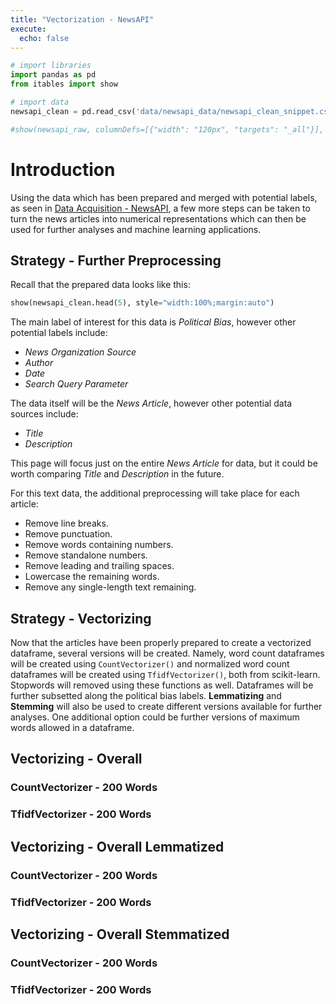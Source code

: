```yaml
---
title: "Vectorization - NewsAPI"
execute:
  echo: false
---
```


```python
# import libraries
import pandas as pd
from itables import show

# import data
newsapi_clean = pd.read_csv('data/newsapi_data/newsapi_clean_snippet.csv')

#show(newsapi_raw, columnDefs=[{"width": "120px", "targets": "_all"}], autoWidth=False, classes="display")
```

# Introduction

Using the data which has been prepared and merged with potential labels, as seen in [Data Acquisition - NewsAPI](data_newsapi.qmd), a few more steps can be taken to turn the news articles into numerical representations which can then be used for further analyses and machine learning applications.

## Strategy - Further Preprocessing

Recall that the prepared data looks like this:

```python
show(newsapi_clean.head(5), style="width:100%;margin:auto")
```

The main label of interest for this data is *Political Bias*, however other potential labels include:

- *News Organization Source*
- *Author*
- *Date*
- *Search Query Parameter*

The data itself will be the *News Article*, however other potential data sources include:

- *Title*
- *Description*

This page will focus just on the entire *News Article* for data, but it could be worth comparing *Title* and *Description* in the future.

For this text data, the additional preprocessing will take place for each article:

- Remove line breaks.
- Remove punctuation.
- Remove words containing numbers.
- Remove standalone numbers.
- Remove leading and trailing spaces.
- Lowercase the remaining words.
- Remove any single-length text remaining.

## Strategy - Vectorizing

Now that the articles have been properly prepared to create a vectorized dataframe, several versions will be created. Namely, word count dataframes will be created using `CountVectorizer()` and normalized word count dataframes will be created using `TfidfVectorizer()`, both from scikit-learn. Stopwords will removed using these functions as well. Dataframes will be further subsetted along the political bias labels. **Lemmatizing** and **Stemming** will also be used to create different versions available for further analyses. One additional option could be further versions of maximum words allowed in a dataframe.

## Vectorizing - Overall

### CountVectorizer - 200 Words

### TfidfVectorizer - 200 Words

## Vectorizing - Overall Lemmatized

### CountVectorizer - 200 Words

### TfidfVectorizer - 200 Words

## Vectorizing - Overall Stemmatized

### CountVectorizer - 200 Words

### TfidfVectorizer - 200 Words
